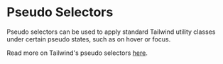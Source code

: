 
<Meta of={Examples} />

# Pseudo Selectors

<Description />

<Unstyled>
  <Card variant="informative" classNameOverride="w-fit mb-24">
    <div className="font-family-paragraph p-24">
      <p>
        Pseudo selectors can be used to apply standard Tailwind utility classes under certain pseudo
        states, such as on hover or focus.
      </p>
      <p>
        Read more on Tailwind&apos;s pseudo selectors
        <a href="https://tailwindcss.com/docs/hover-focus-and-other-states#pseudo-classes">here</a>.
      </p>
    </div>
  </Card>
</Unstyled>

<Story of={Examples.PseudoSelectors} />

